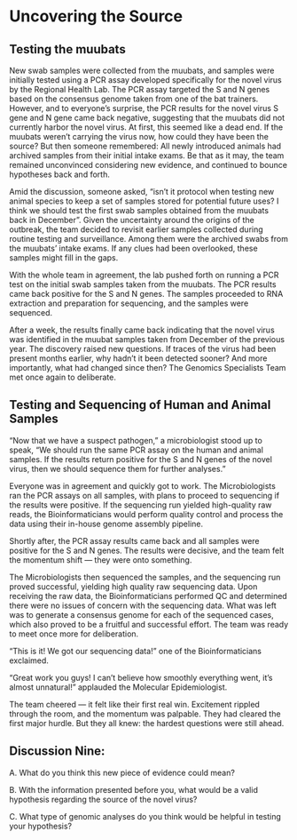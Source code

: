# Uncovering the Source

## Testing the muubats

New swab samples were collected from the muubats, and samples were initially tested using a PCR assay developed specifically for the novel virus by the Regional Health Lab. The PCR assay targeted the S and N genes based on the consensus genome taken from one of the bat trainers. However, and to everyone’s surprise, the PCR results for the novel virus S gene and N gene came back negative, suggesting that the muubats did not currently harbor the novel virus. At first, this seemed like a dead end. If the muubats weren't carrying the virus now, how could they have been the source? But then someone remembered: All newly introduced animals had archived samples from their initial intake exams. Be that as it may, the team remained unconvinced considering new evidence, and continued to bounce hypotheses back and forth. 

Amid the discussion, someone asked, “isn’t it protocol when testing new animal species to keep a set of samples stored for potential future uses? I think we should test the first swab samples obtained from the muubats back in December”. Given the uncertainty around the origins of the outbreak, the team decided to revisit earlier samples collected during routine testing and surveillance. Among them were the archived swabs from the muubats' intake exams. If any clues had been overlooked, these samples might fill in the gaps.

With the whole team in agreement, the lab pushed forth on running a PCR test on the initial swab samples taken from the muubats. The PCR results came back positive for the S and N genes. The samples proceeded to RNA extraction and preparation for sequencing, and the samples were sequenced.

After a week, the results finally came back indicating that the novel virus was identified in the muubat samples taken from December of the previous year. The discovery raised new questions. If traces of the virus had been present months earlier, why hadn't it been detected sooner? And more importantly, what had changed since then? The Genomics Specialists Team met once again to deliberate. 

## Testing and Sequencing of Human and Animal Samples
"Now that we have a suspect pathogen," a microbiologist stood up to speak, "We should run the same PCR assay on the human and animal samples. If the results return positive for the S and N genes of the novel virus, then we should sequence them for further analyses."

Everyone was in agreement and quickly got to work. The Microbiologists ran the PCR assays on all samples, with plans to proceed to sequencing if the results were positive. If the sequencing run yielded high-quality raw reads, the Bioinformaticians would perform quality control and process the data using their in-house genome assembly pipeline.

Shortly after, the PCR assay results came back and all samples were positive for the S and N genes. The results were decisive, and the team felt the momentum shift — they were onto something.

The Microbiologists then sequenced the samples, and the sequencing run proved successful, yielding high quality raw sequencing data. Upon receiving the raw data, the Bioinformaticians performed QC and determined there were no issues of concern with the sequencing data. What was left was to generate a consensus genome for each of the sequenced cases, which also proved to be a fruitful and successful effort. The team was ready to meet once more for deliberation. 

“This is it! We got our sequencing data!” one of the Bioinformaticians exclaimed.

"Great work you guys! I can't believe how smoothly everything went, it's almost unnatural!" applauded the Molecular Epidemiologist.

The team cheered — it felt like their first real win. Excitement rippled through the room, and the momentum was palpable. They had cleared the first major hurdle. But they all knew: the hardest questions were still ahead.

## Discussion Nine:
A. What do you think this new piece of evidence could mean? 



B. With the information presented before you, what would be a valid hypothesis regarding the source of the novel virus?



C. What type of genomic analyses do you think would be helpful in testing your hypothesis?
